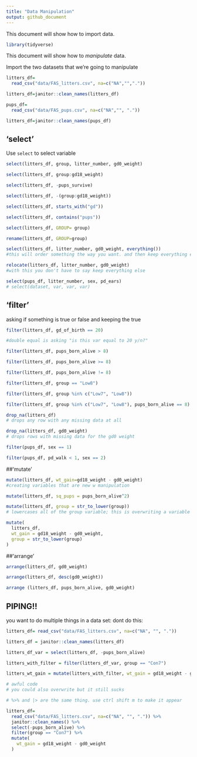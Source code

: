 ```yaml
---
title: "Data Manipulation"
output: github_document
---
```


This document will show how to import data.

```r
library(tidyverse)
```

This document will show how to *manipulate* data.

Import the two datasets that we're going to manipulate

```r
litters_df=
  read_csv("data/FAS_litters.csv", na=c("NA","","."))

litters_df=janitor::clean_names(litters_df)

pups_df=
  read_csv("data/FAS_pups.csv", na=c("NA","", "."))

litters_df=janitor::clean_names(pups_df)

```

## 'select'

Use `select` to select variable

```r
select(litters_df, group, litter_number, gd0_weight)
```

```r
select(litters_df, group:gd18_weight)
```

```r
select(litters_df, -pups_survive)
```

```r
select(litters_df, -(group:gd18_weight))
```

```r
select(litters_df, starts_with("gd"))

select(litters_df, contains("pups"))
```

```r
select(litters_df, GROUP= group)

rename(litters_df, GROUP=group)

select(litters_df, litter_number, gd0_weight, everything())
#this will order something the way you want. and then keep everything else

relocate(litters_df, litter_number, gd0_weight)
#with this you don't have to say keep everything else
```

```r
select(pups_df, litter_number, sex, pd_ears)
# select(dataset, var, var, var)
```

## 'filter'
asking if something is true or false and keeping the true

```r
filter(litters_df, gd_of_birth == 20)

#double equal is asking "is this var equal to 20 y/n?"
```

```r
filter(litters_df, pups_born_alive > 8)

filter(litters_df, pups_born_alive >= 8)
```

```r
filter(litters_df, pups_born_alive != 8)
```

```r
filter(litters_df, group == "Low8")

filter(litters_df, group %in% c("Low7", "Low8"))
```

```r
filter(litters_df, group %in% c("Low7", "Low8"), pups_born_alive == 8)
```

```r
drop_na(litters_df)
# drops any row with any missing data at all

drop_na(litters_df, gd0_weight)
# drops rows with missing data for the gd0 weight

```

```r
filter(pups_df, sex == 1)

filter(pups_df, pd_walk < 1, sex == 2)

```

##'mutate'

```r
mutate(litters_df, wt_gain=gd18_weight - gd0_weight)
#creating variables that are new w manipulation

mutate(litters_df, sq_pups = pups_born_alive^2)

mutate(litters_df, group = str_to_lower(group))
# lowercases all of the group variable; this is overwriting a variable

mutate(
  litters_df,
  wt_gain = gd18_weight - gd0_weight,
  group = str_to_lower(group)
)
```

##'arrange'

```r
arrange(litters_df, gd0_weight)

arrange(litters_df, desc(gd0_weight))

arrange (litters_df, pups_born_alive, gd0_weight)
```

## PIPING!!

you want to do multiple things in a data set:
dont do this:

```r
litters_df= read_csv("data/FAS_litters.csv", na=c("NA", "", "."))

litters_df = janitor::clean_names(litters_df)

litters_df_var = select(litters_df, -pups_born_alive)

litters_with_filter = filter(litters_df_var, group == "Con7")

litters_wt_gain = mutate(litters_with_filter, wt_gain = gd18_weight - gd0_weight)

# awful code
# you could also overwrite but it still sucks
```

```r
# %>% and |> are the same thing. use ctrl shift m to make it appear

litters_df=
  read_csv("data/FAS_litters.csv", na=c("NA", "", ".")) %>% 
  janitor::clean_names() %>% 
  select(-pups_born_alive) %>% 
  filter(group == "Con7") %>% 
  mutate(
    wt_gain = gd18_weight - gd0_weight
  )
```
